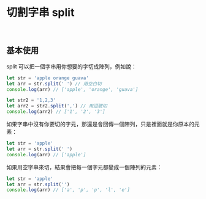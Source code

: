 # 切割字串 split

&nbsp;

## 基本使用

split 可以把一個字串用你想要的字切成陣列，例如說：

``` js
let str = 'apple orange guava'
let arr = str.split(' ') // 用空白切
console.log(arr) // ['apple', 'orange', 'guava']

let str2 = '1,2,3'
let arr2 = str2.split(',') // 用逗號切
console.log(arr2) // ['1', '2', '3']
```

如果字串中沒有你要切的字元，那還是會回傳一個陣列，只是裡面就是你原本的元素：

``` js
let str = 'apple'
let arr = str.split(' ')
console.log(arr) // ['apple']
```

如果用空字串來切，結果會把每一個字元都變成一個陣列的元素：

``` js
let str = 'apple'
let arr = str.split('')
console.log(arr) // ['a', 'p', 'p', 'l', 'e']
```
